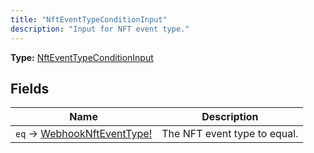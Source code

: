 ```yaml
---
title: "NftEventTypeConditionInput"
description: "Input for NFT event type."
---
```


**Type:** [NftEventTypeConditionInput](/api-reference/types/nfteventtypeconditioninput)

## Fields

| Name | Description |
|------|-------------|
| `eq` → [WebhookNftEventType!](/api-reference/types/webhooknfteventtype) | The NFT event type to equal. |

